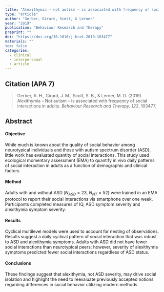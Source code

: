 ```yaml
---
title: "Alexithymia – not autism – is associated with frequency of social interactions in adults"
type: "article"
author: "Gerber, Girard, Scott, & Lerner"
year: "2019"
publication: "Behaviour Research and Therapy"
preprint: ""
doi: "https://doi.org/10.1016/j.brat.2019.103477"
materials: ""
toc: false
categories:
  - clinical
  - interpersonal
  - article
---
```


## Citation (APA 7)

> Gerber, A. H., Girard, J. M., Scott, S. B., & Lerner, M. D. (2019). Alexithymia – Not autism – is associated with frequency of social interactions in adults. *Behaviour Research and Therapy, 123*, 103477.

## Abstract

#### Objective

While much is known about the quality of social behavior among neurotypical individuals and those with autism spectrum disorder (ASD), little work has evaluated quantity of social interactions. This study used ecological momentary assessment (EMA) to quantify in vivo daily patterns of social interaction in adults as a function of demographic and clinical factors.

#### Method

Adults with and without ASD ($N_{ASD}=23$, $N_{NT}=52$) were trained in an EMA protocol to report their social interactions via smartphone over one week. Participants completed measures of IQ, ASD symptom severity and alexithymia symptom severity.

#### Results

Cyclical multilevel models were used to account for nesting of observations. Results suggest a daily cyclical pattern of social interaction that was robust to ASD and alexithymia symptoms. Adults with ASD did not have fewer social interactions than neurotypical peers; however, severity of alexithymia symptoms predicted fewer social interactions regardless of ASD status.

#### Conclusions

These findings suggest that alexithymia, not ASD severity, may drive social isolation and highlight the need to reevaluate previously accepted notions regarding differences in social behavior utilizing modern methods.
